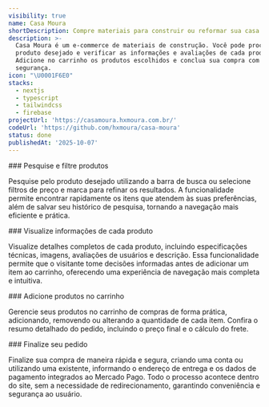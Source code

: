 ```yaml
---
visibility: true
name: Casa Moura
shortDescription: Compre materiais para construir ou reformar sua casa
description: >-
  Casa Moura é um e-commerce de materiais de construção. Você pode procurar pelo
  produto desejado e verificar as informações e avaliações de cada produto.
  Adicione no carrinho os produtos escolhidos e conclua sua compra com
  segurança.
icon: "\U0001F6E0️"
stacks:
  - nextjs
  - typescript
  - tailwindcss
  - firebase
projectUrl: 'https://casamoura.hxmoura.com.br/'
codeUrl: 'https://github.com/hxmoura/casa-moura'
status: done
publishedAt: '2025-10-07'
---
```


<Section className="space-y-7">
   ### Pesquise e filtre produtos

Pesquise pelo produto desejado utilizando a barra de busca ou selecione filtros de preço e marca para refinar os resultados. A funcionalidade permite encontrar rapidamente os itens que atendem às suas preferências, além de salvar seu histórico de pesquisa, tornando a navegação mais eficiente e prática.

<ImageView imageUrl="/casa-moura01.png" />
</Section>

<Section className="space-y-7">
### Visualize informações de cada produto

Visualize detalhes completos de cada produto, incluindo especificações técnicas, imagens, avaliações de usuários e descrição. Essa funcionalidade permite que o visitante tome decisões informadas antes de adicionar um item ao carrinho, oferecendo uma experiência de navegação mais completa e intuitiva.

<ImageView imageUrl="/casa-moura02.png" />

</Section>

<Section className="space-y-7">
### Adicione produtos no carrinho

Gerencie seus produtos no carrinho de compras de forma prática, adicionando, removendo ou alterando a quantidade de cada item. Confira o resumo detalhado do pedido, incluindo o preço final e o cálculo do frete.

<ImageView imageUrl="/casa-moura03.png" />

</Section>

<Section className="space-y-7">
### Finalize seu pedido

Finalize sua compra de maneira rápida e segura, criando uma conta ou utilizando uma existente, informando o endereço de entrega e os dados de pagamento integrados ao Mercado Pago. Todo o processo acontece dentro do site, sem a necessidade de redirecionamento, garantindo conveniência e segurança ao usuário.

<ImageView imageUrl="/casa-moura04.png" />

</Section>
